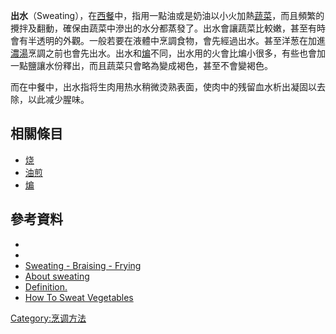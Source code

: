 '''出水'''（Sweating），在[[西餐|西餐]]中，指用一點油或是奶油以小火加熱[[蔬菜|蔬菜]]，而且頻繁的攪拌及翻動，確保由蔬菜中滲出的水分都蒸發了。出水會讓蔬菜比較嫩，甚至有時會有半透明的外觀。一般若要在液體中烹調食物，會先經過出水。甚至洋葱在加進[[濃湯|濃湯]]烹調之前也會先出水。出水和[[煸|煸]]不同，出水用的火會比煸小很多，有些也會加一點鹽讓水份釋出，而且蔬菜只會略為變成褐色，甚至不會變褐色。

而在中餐中，出水指将生肉用热水稍微烫熟表面，使肉中的残留血水析出凝固以去除，以此减少腥味。

== 相關條目 ==
* [[烧_(炖煮法)|烧]]
* [[油煎|油煎]]
* [[煸|煸]]

==參考資料==
*{{cite book|title=180 Kitchen: 180 Tips, Recipes and More|url=https://books.google.com/books?id=68mnwpQ75GUC&pg=PA63|publisher=Matt Stone|isbn=978-1-300-47594-1|pages=63–}}
* {{YouTube|ftG7Fx9hE80|How to Sweat Ingredients.}}
* [https://web.archive.org/web/20160304225623/http://www.sjalot.nl/shallot-en/fun/cooking-techniques/sweating-braising-frying.aspx Sweating - Braising - Frying]
* [http://www.foodista.com/technique/HKGWZV8T/sweating About sweating]{{Wayback|url=http://www.foodista.com/technique/HKGWZV8T/sweating |date=20170115195326 }}
* [http://culinaryarts.about.com/od/glossary/g/sweat.htm Definition.]{{Wayback|url=http://culinaryarts.about.com/od/glossary/g/sweat.htm |date=20150417110812 }}
* [http://www.reluctantgourmet.com/how-to-sweat-vegetables/ How To Sweat Vegetables]{{Wayback|url=http://www.reluctantgourmet.com/how-to-sweat-vegetables/ |date=20161126094904 }}
{{reflist}}

{{烹飪技術}}

{{DEFAULTSORT:Sweating (Cooking)}}
[[Category:烹调方法|Category:烹调方法]]
{{飲食小作品}}
